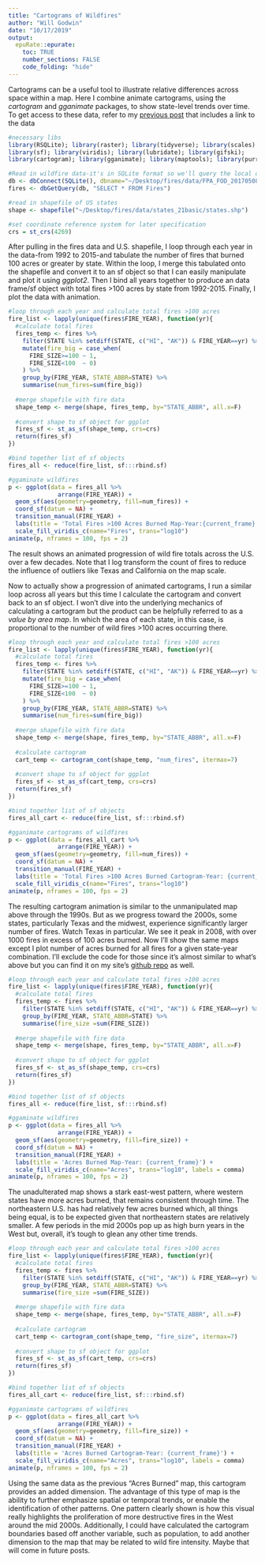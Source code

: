 ```yaml
---
title: "Cartograms of Wildfires"
author: "Will Godwin"
date: "10/17/2019"
output:
  epuRate::epurate:
    toc: TRUE
    number_sections: FALSE
    code_folding: "hide"
---
```


Cartograms can be a useful tool to illustrate relative differences across space within a map. Here I combine animate cartograms, using the *cartogram* and *gganimate* packages, to show state-level trends over time. To get access to these data, refer to my [previous post](ca_fires_map.html) that includes a link to the data
```r
#necessary libs
library(RSQLite); library(raster); library(tidyverse); library(scales)
library(sf); library(viridis); library(lubridate); library(gifski);
library(cartogram); library(gganimate); library(maptools); library(purrr)

#Read in wildfire data-it's in SQLite format so we'll query the local db
db <- dbConnect(SQLite(), dbname="~/Desktop/fires/data/FPA_FOD_20170508.sqlite")
fires <- dbGetQuery(db, "SELECT * FROM Fires")

#read in shapefile of US states
shape <- shapefile("~/Desktop/fires/data/states_21basic/states.shp")

#set coordinate reference system for later specification
crs = st_crs(4269)
```


After pulling in the fires data and U.S. shapefile, I loop through each year in the data-from 1992 to 2015-and tabulate the number of fires that burned 100 acres or greater by state. Within the loop, I merge this tabulated onto the shapefile and convert it to an sf object so that I can easily manipulate and plot it using *ggplot2*. Then I bind all years together to produce an data frame/sf object with total fires >100 acres by state from 1992-2015. Finally, I plot the data with animation.
```r
#loop through each year and calculate total fires >100 acres
fire_list <- lapply(unique(fires$FIRE_YEAR), function(yr){
  #calculate total fires
  fires_temp <- fires %>%
    filter(STATE %in% setdiff(STATE, c("HI", "AK")) & FIRE_YEAR==yr) %>%
    mutate(fire_big = case_when(
      FIRE_SIZE>=100 ~ 1,
      FIRE_SIZE<100  ~ 0)
    ) %>%
    group_by(FIRE_YEAR, STATE_ABBR=STATE) %>%
    summarise(num_fires=sum(fire_big))
  
  #merge shapefile with fire data
  shape_temp <- merge(shape, fires_temp, by="STATE_ABBR", all.x=F)
  
  #convert shape to sf object for ggplot
  fires_sf <- st_as_sf(shape_temp, crs=crs)
  return(fires_sf)
})

#bind together list of sf objects
fires_all <- reduce(fire_list, sf:::rbind.sf)

#ggaminate wildfires
p <- ggplot(data = fires_all %>% 
              arrange(FIRE_YEAR)) + 
  geom_sf(aes(geometry=geometry, fill=num_fires)) +
  coord_sf(datum = NA) +
  transition_manual(FIRE_YEAR) +
  labs(title = 'Total Fires >100 Acres Burned Map-Year:{current_frame}') +
  scale_fill_viridis_c(name="Fires", trans="log10")
animate(p, nframes = 100, fps = 2)
```

The result shows an animated progression of wild fire totals across the U.S. over a few decades. Note that I log transform the count of fires to reduce the influence of outliers like Texas and California on the map scale.


Now to actually show a progression of animated cartograms, I run a similar loop across all years but this time I calculate the cartogram and convert back to an sf object. I won't dive into the underlying mechanics of calculating a cartogram but the product can be helpfully referred to as a *value by area map*. In which the area of each state, in this case, is proportional to the number of wild fires >100 acres occurring there.

```r
#loop through each year and calculate total fires >100 acres
fire_list <- lapply(unique(fires$FIRE_YEAR), function(yr){
  #calculate total fires
  fires_temp <- fires %>%
    filter(STATE %in% setdiff(STATE, c("HI", "AK")) & FIRE_YEAR==yr) %>%
    mutate(fire_big = case_when(
      FIRE_SIZE>=100 ~ 1,
      FIRE_SIZE<100  ~ 0)
    ) %>%
    group_by(FIRE_YEAR, STATE_ABBR=STATE) %>%
    summarise(num_fires=sum(fire_big))
  
  #merge shapefile with fire data
  shape_temp <- merge(shape, fires_temp, by="STATE_ABBR", all.x=F)
  
  #calculate cartogram
  cart_temp <- cartogram_cont(shape_temp, "num_fires", itermax=7)
  
  #convert shape to sf object for ggplot
  fires_sf <- st_as_sf(cart_temp, crs=crs)
  return(fires_sf)
})

#bind together list of sf objects
fires_all_cart <- reduce(fire_list, sf:::rbind.sf)

#gganimate cartograms of wildfires
p <- ggplot(data = fires_all_cart %>% 
              arrange(FIRE_YEAR)) + 
  geom_sf(aes(geometry=geometry, fill=num_fires)) +
  coord_sf(datum = NA) +
  transition_manual(FIRE_YEAR) +
  labs(title = 'Total Fires >100 Acres Burned Cartogram-Year: {current_frame}') +
  scale_fill_viridis_c(name="Fires", trans="log10")
animate(p, nframes = 100, fps = 2)
```


The resulting cartogram animation is similar to the unmanipulated map above through the 1990s. But as we progress toward the 2000s, some states, particularly Texas and the midwest, experience significantly larger number of fires. Watch Texas in particular. We see it peak in 2008, with over 1000 fires in excess of 100 acres burned. Now I'll show the same maps except I plot number of acres burned for all fires for a given state-year combination. I'll exclude the code for those since it's almost similar to what's above but you can find it on my site's [github repo](https://github.com/wgodwin28/wgodwin28.github.io) as well.

```r
#loop through each year and calculate total fires >100 acres
fire_list <- lapply(unique(fires$FIRE_YEAR), function(yr){
  #calculate total fires
  fires_temp <- fires %>%
    filter(STATE %in% setdiff(STATE, c("HI", "AK")) & FIRE_YEAR==yr) %>%
    group_by(FIRE_YEAR, STATE_ABBR=STATE) %>%
    summarise(fire_size =sum(FIRE_SIZE))
  
  #merge shapefile with fire data
  shape_temp <- merge(shape, fires_temp, by="STATE_ABBR", all.x=F)
  
  #convert shape to sf object for ggplot
  fires_sf <- st_as_sf(shape_temp, crs=crs)
  return(fires_sf)
})

#bind together list of sf objects
fires_all <- reduce(fire_list, sf:::rbind.sf)

#ggaminate wildfires
p <- ggplot(data = fires_all %>% 
              arrange(FIRE_YEAR)) + 
  geom_sf(aes(geometry=geometry, fill=fire_size)) +
  coord_sf(datum = NA) +
  transition_manual(FIRE_YEAR) +
  labs(title = 'Acres Burned Map-Year: {current_frame}') +
  scale_fill_viridis_c(name="Acres", trans="log10", labels = comma)
animate(p, nframes = 100, fps = 2)
```

The unadulterated map shows a stark east-west pattern, where western states have more acres burned, that remains consistent through time. The northeastern U.S. has had relatively few acres burned which, all things being equal, is to be expected given that northeastern states are relatively smaller. A few periods in the mid 2000s pop up as high burn years in the West but, overall, it's tough to glean any other time trends.

```r
#loop through each year and calculate total fires >100 acres
fire_list <- lapply(unique(fires$FIRE_YEAR), function(yr){
  #calculate total fires
  fires_temp <- fires %>%
    filter(STATE %in% setdiff(STATE, c("HI", "AK")) & FIRE_YEAR==yr) %>%
    group_by(FIRE_YEAR, STATE_ABBR=STATE) %>%
    summarise(fire_size =sum(FIRE_SIZE))
  
  #merge shapefile with fire data
  shape_temp <- merge(shape, fires_temp, by="STATE_ABBR", all.x=F)
  
  #calculate cartogram
  cart_temp <- cartogram_cont(shape_temp, "fire_size", itermax=7)
  
  #convert shape to sf object for ggplot
  fires_sf <- st_as_sf(cart_temp, crs=crs)
  return(fires_sf)
})

#bind together list of sf objects
fires_all_cart <- reduce(fire_list, sf:::rbind.sf)

#gganimate cartograms of wildfires
p <- ggplot(data = fires_all_cart %>% 
              arrange(FIRE_YEAR)) + 
  geom_sf(aes(geometry=geometry, fill=fire_size)) +
  coord_sf(datum = NA) +
  transition_manual(FIRE_YEAR) +
  labs(title = 'Acres Burned Cartogram-Year: {current_frame}') +
  scale_fill_viridis_c(name="Acres", trans="log10", labels = comma)
animate(p, nframes = 100, fps = 2)
```

Using the same data as the previous "Acres Burned" map, this cartogram provides an added dimension. The advantage of this type of map is the ability to further emphasize spatial or temporal trends, or enable the identification of other patterns. One pattern clearly shown is how this visual really highlights the proliferation of more destructive fires in the West around the mid 2000s. Additionally, I could have calculated the cartogram boundaries based off another variable, such as population, to add another dimension to the map that may be related to wild fire intensity. Maybe that will come in future posts.
